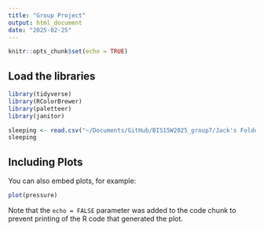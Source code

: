 ```yaml
---
title: "Group Project"
output: html_document
date: "2025-02-25"
---
```


```r
knitr::opts_chunk$set(echo = TRUE)
```

## Load the libraries
```r
library(tidyverse)
library(RColorBrewer)
library(paletteer)
library(janitor)
```


```r
sleeping <- read.csv("~/Documents/GitHub/BIS15W2025_group7/Jack's Folder/sleep_cycle_productivity.csv") %>% clean_names()
sleeping
```

## Including Plots

You can also embed plots, for example:

```r
plot(pressure)
```

Note that the `echo = FALSE` parameter was added to the code chunk to prevent printing of the R code that generated the plot.
